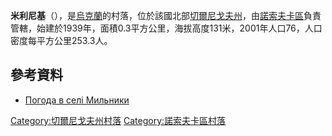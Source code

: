 {{coord|50|48|12|N|31|45|32|E|scale:100000|display=title}}

'''米利尼基'''（{{lang-uk|Мильники}}），是[[烏克蘭|烏克蘭]]的村落，位於該國北部[[切爾尼戈夫州|切爾尼戈夫州]]，由[[諾索夫卡區|諾索夫卡區]]負責管轄，始建於1939年，面積0.3平方公里，海拔高度131米，2001年人口76，人口密度每平方公里253.3人。

==參考資料==
*[http://weather.in.ua/ua/chernigovskaja/15655 Погода в селі Мильники]

[[Category:切爾尼戈夫州村落|Category:切爾尼戈夫州村落]]
[[Category:諾索夫卡區村落|Category:諾索夫卡區村落]]


{{Chernihiv-geo-stub}}
